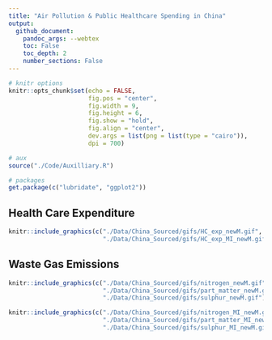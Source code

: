 ```yaml
---
title: "Air Pollution & Public Healthcare Spending in China"
output: 
  github_document:
    pandoc_args: --webtex
    toc: False
    toc_depth: 2
    number_sections: False
---
```


```r
# knitr options
knitr::opts_chunk$set(echo = FALSE,
                      fig.pos = "center",
                      fig.width = 9,
                      fig.height = 6,
                      fig.show = "hold",
                      fig.align = "center",
                      dev.args = list(png = list(type = "cairo")),
                      dpi = 700)

# aux 
source("./Code/Auxilliary.R")

# packages
get.package(c("lubridate", "ggplot2"))
```

## Health Care Expenditure

```r
knitr::include_graphics(c("./Data/China_Sourced/gifs/HC_exp_newM.gif", 
                          "./Data/China_Sourced/gifs/HC_exp_MI_newM.gif"))
```

## Waste Gas Emissions

```r
knitr::include_graphics(c("./Data/China_Sourced/gifs/nitrogen_newM.gif",
                          "./Data/China_Sourced/gifs/part_matter_newM.gif",
                          "./Data/China_Sourced/gifs/sulphur_newM.gif"))
```
```r
knitr::include_graphics(c("./Data/China_Sourced/gifs/nitrogen_MI_newM.gif",
                          "./Data/China_Sourced/gifs/part_matter_MI_newM.gif",
                          "./Data/China_Sourced/gifs/sulphur_MI_newM.gif"))
```
